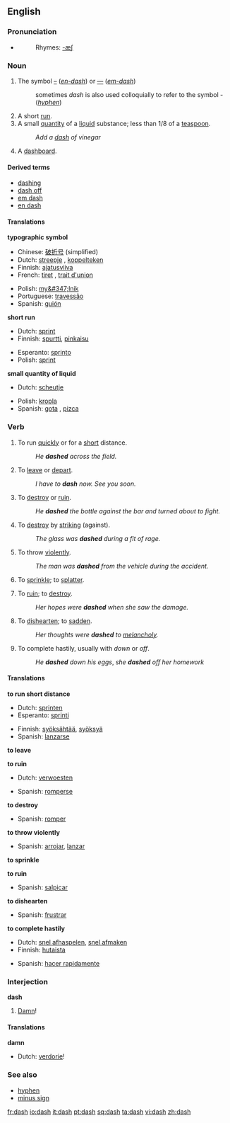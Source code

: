 {{punctuation marks}}
==English==

===Pronunciation===
*{{audio|en-us-dash.ogg|Audio (US)}}
*:Rhymes: [[Rhymes:English:-æʃ|-æʃ]]

===Noun===
{{en-noun|es}}

# {{typography}} The symbol [[–]] (''[[en-dash]]'') or [[—]] (''[[em-dash]]'')
#: sometimes ''dash'' is also used colloquially to refer to the symbol - (''[[hyphen]]'')
# A short [[run]].
# A small [[quantity]] of a [[liquid]] substance; less than 1/8 of a [[teaspoon]].
#: ''Add a [[dash]] of vinegar''
# A [[dashboard]].


====Derived terms====
*[[dashing]]
*[[dash off]]
*[[em dash]]
*[[en dash]]

====Translations====
'''typographic symbol'''
{{top}}
*Chinese: [[破折号]] (simplified)
*Dutch: [[streepje]] {{n}}, [[koppelteken]] {{n}}
*Finnish: [[ajatusviiva]]
*French: [[tiret]] {{m}}, [[trait d'union]] {{m}}
{{mid}}
*Polish: [[my&#347;lnik]] {{m}}
*Portuguese: [[travessão]] {{m}}
*Spanish: [[guión]] {{m}}
{{bottom}}

'''short run'''
{{top}}
*Dutch: [[sprint]] {{m}}
*Finnish: [[spurtti]], [[pinkaisu]]
{{mid}}
*Esperanto: [[sprinto]]
*Polish: [[sprint]] {{m}}
{{bottom}}

'''small quantity of liquid'''
{{top}}
*Dutch: [[scheutje]] {{n}}
{{mid}}
*Polish: [[kropla]] {{f}}
*Spanish: [[gota]] {{f}}, [[pizca]] {{f}}
{{bottom}}

===Verb===
{{en-verb|dash|es}}

# {{intransitive}} To run [[quick]]ly or for a [[short]] distance.
#: ''He '''dashed''' across the field.''
# {{intransitive}} To [[leave]] or [[depart]].
#: ''I have to '''dash''' now. See you soon.''
# {{intransitive}} To [[destroy]] or [[ruin]].
#: ''He '''dashed''' the bottle against the bar and turned about to fight.''
# {{transitive}} To [[destroy]] by [[striking]] (against).
#: ''The glass was '''dashed''' during a fit of rage.''
# {{transitive}} To throw [[violent]]ly.
#: ''The man was '''dashed''' from the vehicle during the accident.''
# {{transitive}} To [[sprinkle]]; to [[splatter]].
# {{transitive}} To [[ruin]]; to [[destroy]].
#: ''Her hopes were '''dashed''' when she saw the damage.''
# {{transitive}} To [[dishearten]]; to [[sadden]].
#: ''Her thoughts were '''dashed''' to [[melancholy]].''
# {{transitive}} To complete hastily, usually with ''down'' or ''off''.
#: ''He '''dashed''' down his eggs'', ''she '''dashed''' off her homework''

====Translations====
'''to run short distance'''
{{top}}
*Dutch: [[sprinten]]
*Esperanto: [[sprinti]]
{{mid}}
*Finnish: [[syöksähtää]], [[syöksyä]]
*Spanish: [[lanzarse]]
{{bottom}}

'''to leave'''
{{top}}
{{mid}}
{{bottom}}

'''to ruin'''
{{top}}
*Dutch: [[verwoesten]]
{{mid}}
*Spanish: [[romperse]]
{{bottom}}

'''to destroy'''
{{top}}
{{mid}}
*Spanish: [[romper]]
{{bottom}}

'''to throw violently'''
{{top}}
{{mid}}
*Spanish: [[arrojar]], [[lanzar]]
{{bottom}}

'''to sprinkle'''
{{top}}
{{mid}}
{{bottom}}

'''to ruin'''
{{top}}
{{mid}}
*Spanish: [[salpicar]]
{{bottom}}

'''to dishearten'''
{{top}}
{{mid}}
*Spanish: [[frustrar]]
{{bottom}}

'''to complete hastily'''
{{top}}
*Dutch: [[snel afhaspelen]], [[snel afmaken]]
*Finnish: [[hutaista]]
{{mid}}
*Spanish: [[hacer rapidamente]]
{{bottom}}

===Interjection===
'''dash'''

# {{euphemism}} [[damn|Damn]]!

====Translations====
'''damn'''
{{top}}
*Dutch: [[verdorie]]!
{{mid}}
{{bottom}}

===See also===
*[[hyphen]]
*[[minus sign]]

[[fr:dash]]
[[io:dash]]
[[it:dash]]
[[pt:dash]]
[[sq:dash]]
[[ta:dash]]
[[vi:dash]]
[[zh:dash]]